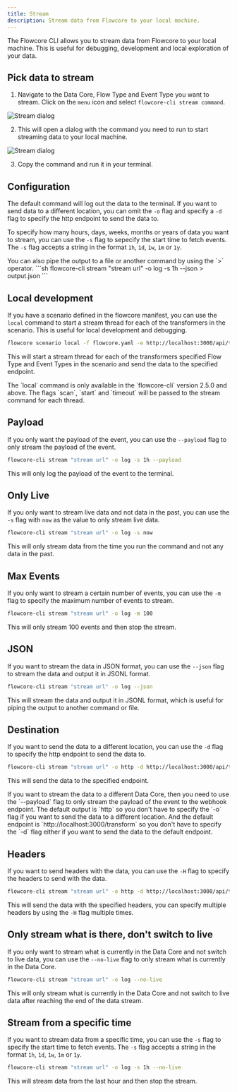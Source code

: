 ```yaml
---
title: Stream
description: Stream data from Flowcore to your local machine.
---
```



The Flowcore CLI allows you to stream data from Flowcore to your local machine. This is useful for debugging, development
and local exploration of your data.

## Pick data to stream

1. Navigate to the Data Core, Flow Type and Event Type you want to stream. Click on the `menu` icon and select
`flowcore-cli stream command`.
<Image src={StreamCommand} alt="Stream dialog" />

2. This will open a dialog with the command you need to run to start streaming data to your local machine.
<Image src={StreamDialog} alt="Stream dialog" />

3. Copy the command and run it in your terminal.

## Configuration

The default command will log out the data to the terminal. If you want to send data to a different location, you can omit
the `-o` flag and specify a `-d` flag to specify the http endpoint to send the data to.

To specify how many hours, days, weeks, months or years of data you want to stream, you can use the `-s` flag to sepecify
the start time to fetch events. The `-s` flag accepts a string in the format `1h`, `1d`, `1w`, `1m` or `1y`.

<Card title="JSON" icon="document">
    You can also pipe the output to a file or another command by using the `>` operator.
    ```sh
    flowcore-cli stream "stream url" -o log -s 1h --json > output.json
    ```
</Card>

## Local development

If you have a scenario defined in the flowcore manifest, you can use the `local` command to start a stream thread for
each of the transformers in the scenario. This is useful for local development and debugging.

```sh
flowcore scenario local -f flowcore.yaml -e http://localhost:3000/api/transform
```

This will start a stream thread for each of the transformers specified Flow Type and Event Types in the scenario and send the data to the specified endpoint.

<Card title="info" icon="information">
    The `local` command is only available in the `flowcore-cli` version 2.5.0 and above. The flags `scan`, `start` and `timeout`
    will be passed to the stream command for each thread.
</Card>

## Payload

If you only want the payload of the event, you can use the `--payload` flag to only stream the payload of the event.

```sh
flowcore-cli stream "stream url" -o log -s 1h --payload
```
This will only log the payload of the event to the terminal.

## Only Live

If you only want to stream live data and not data in the past, you can use the `-s` flag with `now` as the value to only stream live data.

```sh
flowcore-cli stream "stream url" -o log -s now
```

This will only stream data from the time you run the command and not any data in the past.

## Max Events

If you only want to stream a certain number of events, you can use the `-m` flag to specify the maximum number of events to stream.

```sh
flowcore-cli stream "stream url" -o log -m 100
```

This will only stream 100 events and then stop the stream.

## JSON

If you want to stream the data in JSON format, you can use the `--json` flag to stream the data and output it in JSONL format.

```sh
flowcore-cli stream "stream url" -o log --json
```

This will stream the data and output it in JSONL format, which is useful for piping the output to another command or file.

## Destination

If you want to send the data to a different location, you can use the `-d` flag to specify the http endpoint to send the data to.

```sh
flowcore-cli stream "stream url" -o http -d http://localhost:3000/api/transform
```

This will send the data to the specified endpoint.

<Card title="info" icon="information">
    If you want to stream the data to a different Data Core, then you need to use the `--payload` flag to only stream the payload of the event to the webhook endpoint.
</Card>

<Card title="info" icon="information">
  The default output is `http` so you don't have to specify the `-o` flag if you want to send the data to a different location. And the default endpoint is `http://localhost:3000/transform` so you don't have to specify the `-d` flag either if you want to send the data to the default endpoint.
</Card>

## Headers

If you want to send headers with the data, you can use the `-H` flag to specify the headers to send with the data.

```sh
flowcore-cli stream "stream url" -o http -d http://localhost:3000/api/transform -H "Authorization: Bearer token"
```

This will send the data with the specified headers, you can specify multiple headers by using the `-H` flag multiple times.

## Only stream what is there, don't switch to live

If you only want to stream what is currently in the Data Core and not switch to live data, you can use the `--no-live` flag to only stream what is currently in the Data Core.

```sh
flowcore-cli stream "stream url" -o log --no-live
```

This will only stream what is currently in the Data Core and not switch to live data after reaching the end of the data stream.

## Stream from a specific time

If you want to stream data from a specific time, you can use the `-s` flag to specify the start time to fetch events. The `-s` flag accepts a string in the format `1h`, `1d`, `1w`, `1m` or `1y`.

```sh
flowcore-cli stream "stream url" -o log -s 1h --no-live
```

This will stream data from the last hour and then stop the stream.
